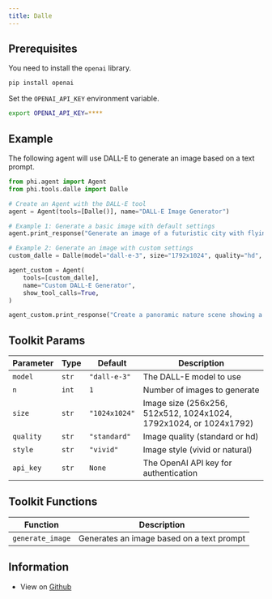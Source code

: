 ```yaml
---
title: Dalle
---
```


## Prerequisites

You need to install the `openai` library.

```bash
pip install openai
```

Set the `OPENAI_API_KEY` environment variable.

```bash
export OPENAI_API_KEY=****
```

## Example

The following agent will use DALL-E to generate an image based on a text prompt.

```python cookbook/tools/dalle_tools.py
from phi.agent import Agent
from phi.tools.dalle import Dalle

# Create an Agent with the DALL-E tool
agent = Agent(tools=[Dalle()], name="DALL-E Image Generator")

# Example 1: Generate a basic image with default settings
agent.print_response("Generate an image of a futuristic city with flying cars and tall skyscrapers", markdown=True)

# Example 2: Generate an image with custom settings
custom_dalle = Dalle(model="dall-e-3", size="1792x1024", quality="hd", style="natural")

agent_custom = Agent(
    tools=[custom_dalle],
    name="Custom DALL-E Generator",
    show_tool_calls=True,
)

agent_custom.print_response("Create a panoramic nature scene showing a peaceful mountain lake at sunset", markdown=True)
```

## Toolkit Params

| Parameter | Type | Default | Description |
|-----------|------|---------|-------------|
| `model` | `str` | `"dall-e-3"` | The DALL-E model to use |
| `n` | `int` | `1` | Number of images to generate |
| `size` | `str` | `"1024x1024"` | Image size (256x256, 512x512, 1024x1024, 1792x1024, or 1024x1792) |
| `quality` | `str` | `"standard"` | Image quality (standard or hd) |
| `style` | `str` | `"vivid"` | Image style (vivid or natural) |
| `api_key` | `str` | `None` | The OpenAI API key for authentication |

## Toolkit Functions

| Function | Description |
|----------|-------------|
| `generate_image` | Generates an image based on a text prompt |


## Information

- View on [Github](https://github.com/agno-agi/phidata/blob/main/phi/tools/dalle.py)
